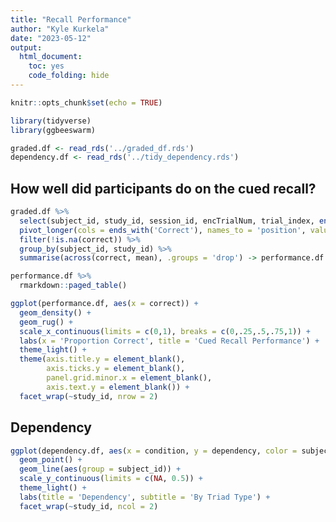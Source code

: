 ```yaml
---
title: "Recall Performance"
author: "Kyle Kurkela"
date: "2023-05-12"
output: 
  html_document: 
    toc: yes
    code_folding: hide
---
```


```r
knitr::opts_chunk$set(echo = TRUE)

library(tidyverse)
library(ggbeeswarm)

graded.df <- read_rds('../graded_df.rds')
dependency.df <- read_rds('../tidy_dependency.rds')
```

## How well did participants do on the cued recall?

```r
graded.df %>%
  select(subject_id, study_id, session_id, encTrialNum, trial_index, ends_with('Correct')) %>%
  pivot_longer(cols = ends_with('Correct'), names_to = 'position', values_to = 'correct') %>%
  filter(!is.na(correct)) %>%
  group_by(subject_id, study_id) %>%
  summarise(across(correct, mean), .groups = 'drop') -> performance.df

performance.df %>%
  rmarkdown::paged_table()
```

```r
ggplot(performance.df, aes(x = correct)) +
  geom_density() +
  geom_rug() +
  scale_x_continuous(limits = c(0,1), breaks = c(0,.25,.5,.75,1)) +
  labs(x = 'Proportion Correct', title = 'Cued Recall Performance') +
  theme_light() +
  theme(axis.title.y = element_blank(), 
        axis.ticks.y = element_blank(), 
        panel.grid.minor.x = element_blank(),
        axis.text.y = element_blank()) +
  facet_wrap(~study_id, nrow = 2)
```

## Dependency

```r
ggplot(dependency.df, aes(x = condition, y = dependency, color = subject_id)) +
  geom_point() +
  geom_line(aes(group = subject_id)) +
  scale_y_continuous(limits = c(NA, 0.5)) +
  theme_light() +
  labs(title = 'Dependency', subtitle = 'By Triad Type') +
  facet_wrap(~study_id, ncol = 2)
```
